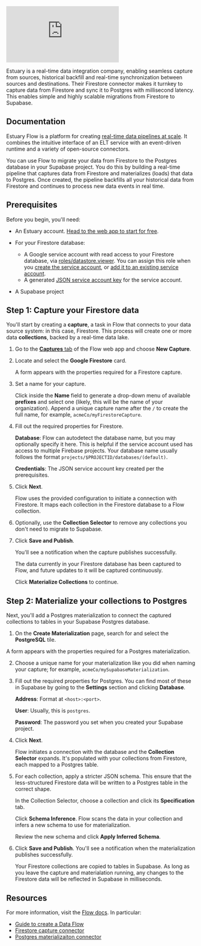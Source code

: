 <div style={{position: 'relative', paddingBottom: '57.23370429252782%', height: 0 }}>
  <iframe
    src="https://www.loom.com/embed/35f1e8744af24ce0968bdbe5f73eabc2"
    frameborder="0"
    allowfullscreen
    style={{position: 'absolute', top: 0, left: 0, width: '100%', height: '100%'}}
  ></iframe>
</div>

Estuary is a real-time data integration company, enabling seamless capture from sources, historical backfill and real-time synchronization between sources and destinations. Their Firestore connector makes it turnkey to capture data from Firestore and sync it to Postgres with millisecond latency. This enables simple and highly scalable migrations from Firestore to Supabase.

## Documentation

Estuary Flow is a platform for creating [real-time data pipelines at scale](https://www.estuary.dev/).
It combines the intuitive interface of an ELT service with an event-driven runtime and a variety of open-source connectors.

You can use Flow to migrate your data from Firestore to the Postgres database in your Supabase project.
You do this by building a real-time pipeline that captures data from Firestore and materializes (loads) that data to Postgres.
Once created, the pipeline backfills all your historical data from Firestore and continues to process new data events in real time.

## Prerequisites

Before you begin, you'll need:

- An Estuary account. [Head to the web app to start for free](https://dashboard.estuary.dev).

- For your Firestore database:

  - A Google service account with read access to your Firestore database, via [roles/datastore.viewer](https://cloud.google.com/datastore/docs/access/iam). You can assign this role when you [create the service account](https://cloud.google.com/iam/docs/creating-managing-service-accounts#creating), or [add it to an existing service account](https://cloud.google.com/iam/docs/granting-changing-revoking-access#single-role).
  - A generated [JSON service account key](https://cloud.google.com/iam/docs/creating-managing-service-account-keys#creating) for the service account.

- A Supabase project

## Step 1: Capture your Firestore data

You'll start by creating a **capture**, a task in Flow that connects to your data source system: in this case, Firestore. This process will create one or more data **collections**, backed by a real-time data lake.

1. Go to the [**Captures** tab](https://dashboard.estuary.dev/captures) of the Flow web app and choose **New Capture**.

2. Locate and select the **Google Firestore** card.

   A form appears with the properties required for a Firestore capture.

3. Set a name for your capture.

   Click inside the **Name** field to generate a drop-down menu of available **prefixes** and select one (likely, this will be the name of your organization). Append a unique capture name after the `/` to create the full name, for example, `acmeCo/myFirestoreCapture`.

4. Fill out the required properties for Firestore.

   **Database**: Flow can autodetect the database name, but you may optionally specify it here. This is helpful if the service account used has access to multiple Firebase projects. Your database name usually follows the format `projects/$PROJECTID/databases/(default)`.

   **Credentials**: The JSON service account key created per the prerequisites.

5. Click **Next**.

   Flow uses the provided configuration to initiate a connection with Firestore. It maps each collection in the Firestore database to a Flow collection.

6. Optionally, use the **Collection Selector** to remove any collections you don't need to migrate to Supabase.

7. Click **Save and Publish**.

   You'll see a notification when the capture publishes successfully.

   The data currently in your Firestore database has been captured to Flow, and future updates to it will be captured continuously.

   Click **Materialize Collections** to continue.

## Step 2: Materialize your collections to Postgres

Next, you'll add a Postgres materialization to connect the captured collections to tables in your Supabase Postgres database.

1. On the **Create Materialization** page, search for and select the **PostgreSQL** tile.

A form appears with the properties required for a Postgres materialization.

2. Choose a unique name for your materialization like you did when naming your capture; for example, `acmeCo/mySupabaseMaterialization`.

3. Fill out the required properties for Postgres. You can find most of these in Supabase by going to the **Settings** section and clicking **Database**.

   **Address**: Format at `<host>:<port>`.

   **User**: Usually, this is `postgres`.

   **Password**: The password you set when you created your Supabase project.

4. Click **Next**.

   Flow initiates a connection with the database and the **Collection Selector** expands.
   It's populated with your collections from Firestore, each mapped to a Postgres table.

5. For each collection, apply a stricter JSON schema.
   This ensure that the less-structured Firestore data will be written to a Postgres table in the correct shape.

   In the Collection Selector, choose a collection and click its **Specification** tab.

   Click **Schema Inference**. Flow scans the data in your collection and infers a new schema to use for materialization.

   Review the new schema and click **Apply Inferred Schema**.

6. Click **Save and Publish**. You'll see a notification when the materialization publishes successfully.

   Your Firestore collections are copied to tables in Supabase. As long as you leave the capture and materialation running, any changes to the Firestore data will be reflected in Supabase in milliseconds.

## Resources

For more information, visit the [Flow docs](https://docs.estuary.dev/). In particular:

- [Guide to create a Data Flow](https://docs.estuary.dev/guides/create-dataflow/)
- [Firestore capture connector](https://docs.estuary.dev/reference/Connectors/capture-connectors/google-firestore/)
- [Postgres materializaiton connector](https://docs.estuary.dev/reference/Connectors/materialization-connectors/PostgreSQL/)
